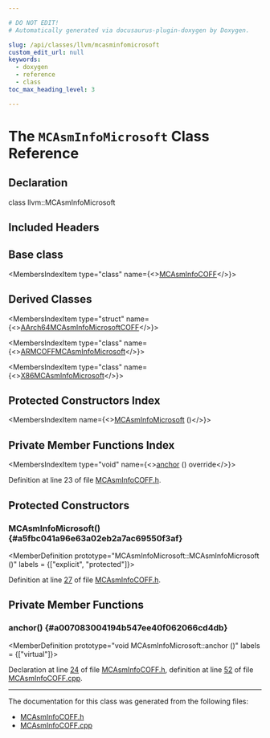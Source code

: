 ```yaml
---

# DO NOT EDIT!
# Automatically generated via docusaurus-plugin-doxygen by Doxygen.

slug: /api/classes/llvm/mcasminfomicrosoft
custom_edit_url: null
keywords:
  - doxygen
  - reference
  - class
toc_max_heading_level: 3

---
```





# The `MCAsmInfoMicrosoft` Class Reference

<DoxygenPage pluginConfig={pluginConfig}>



## Declaration

<CodeBlock>class llvm::MCAsmInfoMicrosoft</CodeBlock>

## Included Headers

<IncludesList>
<IncludesListItem
  filePath="llvm/MC/MCAsmInfoCOFF.h"
  permalink="/docs/api/files/include/include/llvm/include/llvm/mc/mcasminfocoff-h"
  isLocal="true" />
</IncludesList>

## Base class

<MembersIndex>

<MembersIndexItem
  type="class"
  name={<><a href="/docs/api/classes/llvm/mcasminfocoff">MCAsmInfoCOFF</a></>}>
</MembersIndexItem>

</MembersIndex>

## Derived Classes

<MembersIndex>

<MembersIndexItem
  type="struct"
  name={<><a href="/docs/api/structs/llvm/aarch64mcasminfomicrosoftcoff">AArch64MCAsmInfoMicrosoftCOFF</a></>}>
</MembersIndexItem>

<MembersIndexItem
  type="class"
  name={<><a href="/docs/api/classes/llvm/armcoffmcasminfomicrosoft">ARMCOFFMCAsmInfoMicrosoft</a></>}>
</MembersIndexItem>

<MembersIndexItem
  type="class"
  name={<><a href="/docs/api/classes/llvm/x86mcasminfomicrosoft">X86MCAsmInfoMicrosoft</a></>}>
</MembersIndexItem>

</MembersIndex>

## Protected Constructors Index

<MembersIndex>

<MembersIndexItem
  name={<><a href="#a5fbc041a96e63a02eb2a7ac69550f3af">MCAsmInfoMicrosoft</a> ()</>}>
</MembersIndexItem>

</MembersIndex>

## Private Member Functions Index

<MembersIndex>

<MembersIndexItem
  type="void"
  name={<><a href="#a007083004194b547ee40f062066cd4db">anchor</a> () override</>}>
</MembersIndexItem>

</MembersIndex>


Definition at line 23 of file <a href="/docs/api/files/include/include/llvm/include/llvm/mc/mcasminfocoff-h">MCAsmInfoCOFF.h</a>.

<SectionDefinition>

## Protected Constructors

### MCAsmInfoMicrosoft() {#a5fbc041a96e63a02eb2a7ac69550f3af}

<MemberDefinition
  prototype="MCAsmInfoMicrosoft::MCAsmInfoMicrosoft ()"
  labels = {["explicit", "protected"]}>

Definition at line <a href="/docs/api/files/include/include/llvm/include/llvm/mc/mcasminfocoff-h/#l00027">27</a> of file <a href="/docs/api/files/include/include/llvm/include/llvm/mc/mcasminfocoff-h">MCAsmInfoCOFF.h</a>.
</MemberDefinition>

</SectionDefinition>

<SectionDefinition>

## Private Member Functions

### anchor() {#a007083004194b547ee40f062066cd4db}

<MemberDefinition
  prototype="void MCAsmInfoMicrosoft::anchor ()"
  labels = {["virtual"]}>

Declaration at line <a href="/docs/api/files/include/include/llvm/include/llvm/mc/mcasminfocoff-h/#l00024">24</a> of file <a href="/docs/api/files/include/include/llvm/include/llvm/mc/mcasminfocoff-h">MCAsmInfoCOFF.h</a>, definition at line <a href="/docs/api/files/lib/lib/mc/mcasminfocoff-cpp/#l00052">52</a> of file <a href="/docs/api/files/lib/lib/mc/mcasminfocoff-cpp">MCAsmInfoCOFF.cpp</a>.
</MemberDefinition>

</SectionDefinition>

<hr/>

The documentation for this class was generated from the following files:

<ul>
<li><a href="/docs/api/files/include/include/llvm/include/llvm/mc/mcasminfocoff-h">MCAsmInfoCOFF.h</a></li>
<li><a href="/docs/api/files/lib/lib/mc/mcasminfocoff-cpp">MCAsmInfoCOFF.cpp</a></li>
</ul>

</DoxygenPage>
